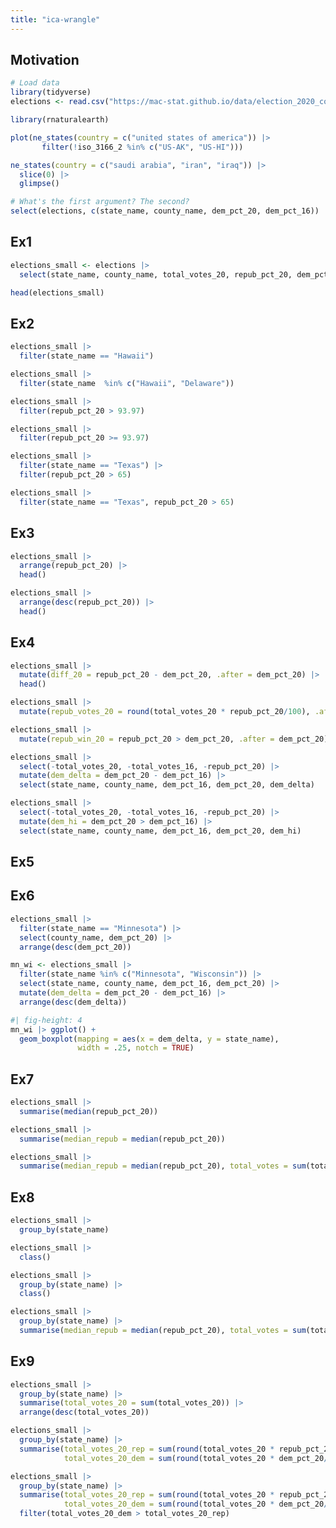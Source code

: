 ```yaml
---
title: "ica-wrangle"
---
```


## Motivation

```r
# Load data
library(tidyverse)
elections <- read.csv("https://mac-stat.github.io/data/election_2020_county.csv")
```

```r
library(rnaturalearth)

plot(ne_states(country = c("united states of america")) |> 
       filter(!iso_3166_2 %in% c("US-AK", "US-HI")))
```

```r
ne_states(country = c("saudi arabia", "iran", "iraq")) |> 
  slice(0) |> 
  glimpse()
```


```r
# What's the first argument? The second?
select(elections, c(state_name, county_name, dem_pct_20, dem_pct_16))
```

## Ex1

```r
elections_small <- elections |> 
  select(state_name, county_name, total_votes_20, repub_pct_20, dem_pct_20, total_votes_16, dem_pct_16)

head(elections_small)
```

## Ex2
```r
elections_small |> 
  filter(state_name == "Hawaii")
```

```r
elections_small |> 
  filter(state_name  %in% c("Hawaii", "Delaware"))
```

```r
elections_small |> 
  filter(repub_pct_20 > 93.97)
```

```r
elections_small |> 
  filter(repub_pct_20 >= 93.97)
```

```r
elections_small |> 
  filter(state_name == "Texas") |> 
  filter(repub_pct_20 > 65)
```

```r
elections_small |> 
  filter(state_name == "Texas", repub_pct_20 > 65)
```

## Ex3

```r
elections_small |> 
  arrange(repub_pct_20) |> 
  head()
```

```r
elections_small |> 
  arrange(desc(repub_pct_20)) |> 
  head()
```

## Ex4

```r
elections_small |> 
  mutate(diff_20 = repub_pct_20 - dem_pct_20, .after = dem_pct_20) |> 
  head()
```

```r
elections_small |> 
  mutate(repub_votes_20 = round(total_votes_20 * repub_pct_20/100), .after = repub_pct_20)
```

```r
elections_small |> 
  mutate(repub_win_20 = repub_pct_20 > dem_pct_20, .after = dem_pct_20)
```

```r
elections_small |> 
  select(-total_votes_20, -total_votes_16, -repub_pct_20) |> 
  mutate(dem_delta = dem_pct_20 - dem_pct_16) |> 
  select(state_name, county_name, dem_pct_16, dem_pct_20, dem_delta)
```

```r
elections_small |> 
  select(-total_votes_20, -total_votes_16, -repub_pct_20) |> 
  mutate(dem_hi = dem_pct_20 > dem_pct_16) |> 
  select(state_name, county_name, dem_pct_16, dem_pct_20, dem_hi)
```

## Ex5


## Ex6

```r
elections_small |> 
  filter(state_name == "Minnesota") |> 
  select(county_name, dem_pct_20) |> 
  arrange(desc(dem_pct_20))
```

```r
mn_wi <- elections_small |> 
  filter(state_name %in% c("Minnesota", "Wisconsin")) |> 
  select(state_name, county_name, dem_pct_16, dem_pct_20) |> 
  mutate(dem_delta = dem_pct_20 - dem_pct_16) |> 
  arrange(desc(dem_delta))
```

```r
#| fig-height: 4
mn_wi |> ggplot() +
  geom_boxplot(mapping = aes(x = dem_delta, y = state_name), 
               width = .25, notch = TRUE)
```

## Ex7
```r
elections_small |> 
  summarise(median(repub_pct_20))
```

```r
elections_small |> 
  summarise(median_repub = median(repub_pct_20))
```

```r
elections_small |> 
  summarise(median_repub = median(repub_pct_20), total_votes = sum(total_votes_20))
```

## Ex8

```r
elections_small |> 
  group_by(state_name)
```

```r
elections_small |> 
  class()
```

```r
elections_small |> 
  group_by(state_name) |> 
  class()
```

```r
elections_small |> 
  group_by(state_name) |> 
  summarise(median_repub = median(repub_pct_20), total_votes = sum(total_votes_20))
```

## Ex9

```r
elections_small |> 
  group_by(state_name) |> 
  summarise(total_votes_20 = sum(total_votes_20)) |> 
  arrange(desc(total_votes_20))
```

```r
elections_small |> 
  group_by(state_name) |> 
  summarise(total_votes_20_rep = sum(round(total_votes_20 * repub_pct_20/100)),
            total_votes_20_dem = sum(round(total_votes_20 * dem_pct_20/100)))
```


```r
elections_small |> 
  group_by(state_name) |> 
  summarise(total_votes_20_rep = sum(round(total_votes_20 * repub_pct_20/100)),
            total_votes_20_dem = sum(round(total_votes_20 * dem_pct_20/100))) |> 
  filter(total_votes_20_dem > total_votes_20_rep)
```



